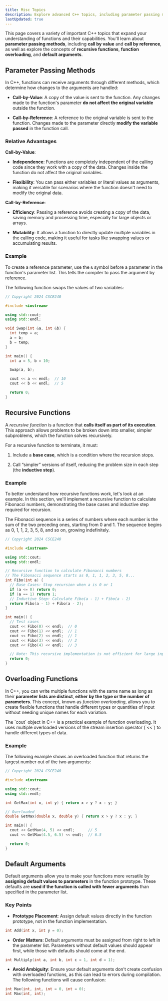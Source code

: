 ```yaml
---
title: Misc Topics
description: Explore advanced C++ topics, including parameter passing methods (call by value and call by reference), recursive functions, function overloading, and default arguments.
lastUpdated: true
---
```



This page covers a variety of important C++ topics that expand your understanding 
of functions and their capabilities. You'll learn about **parameter passing methods**, 
including **call by value** and **call by reference**, as well as explore the concepts of 
**recursive functions**, **function overloading**, and **default arguments**.

## Parameter Passing Methods

In C++, functions can receive arguments through different methods, which determine how 
changes to the arguments are handled:

- **Call-by-Value**: A copy of the value is sent to the function. Any changes made to the 
function's parameter **do not affect the original variable** outside the function.

- **Call-by-Reference**: A reference to the original variable is sent to the function. 
Changes made to the parameter directly **modify the variable passed** in the function call.

### Relative Advantages

**Call-by-Value**:

- **Independence**: Functions are completely independent of the calling code since they work 
with a copy of the data. Changes inside the function do not affect the original variables.

- **Flexibility**: You can pass either variables or literal values as arguments, making it 
versatile for scenarios where the function doesn't need to modify the original data.

**Call-by-Reference**:

- **Efficiency**: Passing a reference avoids creating a copy of the data, saving memory and 
processing time, especially for large objects or arrays.

- **Mutability**: It allows a function to directly update multiple variables in the calling 
code, making it useful for tasks like swapping values or accumulating results.

### Example

To create a reference parameter, use the `&` symbol before a parameter in the function's parameter list. 
This tells the compiler to pass the argument by reference.

The following function swaps the values of two variables:

```cpp title="driver.cc"
// Copyright 2024 CSCE240

#include <iostream>

using std::cout;
using std::endl;

void Swap(int &a, int &b) {
  int temp = a;
  a = b;
  b = temp;
}

int main() {
  int a = 5, b = 10;

  Swap(a, b);

  cout << a << endl;  // 10
  cout << b << endl;  // 5

  return 0;
}
```

## Recursive Functions

A *recursive function* is a function that **calls itself as part of its execution**. 
This approach allows problems to be broken down into smaller, simpler subproblems, 
which the function solves recursively.

For a recursive function to terminate, it must:

1. Include a **base case**, which is a condition where the recursion stops.

2. Call “simpler” versions of itself, reducing the problem size in each step (the **inductive step**).

### Example

To better understand how recursive functions work, let's look at an example. In this 
section, we'll implement a recursive function to calculate Fibonacci numbers, 
demonstrating the base cases and inductive step required for recursion.

The Fibonacci sequence is a series of numbers where each number is the sum of the 
two preceding ones, starting from 0 and 1. The sequence begins as 0, 1, 1, 2, 3, 
5, 8, and so on, growing indefinitely.

```cpp title="driver.cc"
// Copyright 2024 CSCE240

#include <iostream>

using std::cout;
using std::endl;

// Recursive function to calculate Fibonacci numbers
// The Fibonacci sequence starts as 0, 1, 1, 2, 3, 5, 8...
int Fibo(int a) {
  // Base Cases: Stop recursion when a is 0 or 1
  if (a <= 0) return 0;
  if (a == 1) return 1;
  // Inductive Step: Calculate Fibo(a - 1) + Fibo(a - 2)
  return Fibo(a - 1) + Fibo(a - 2);
}

int main() {
  // Test cases
  cout << Fibo(0) << endl;  // 0
  cout << Fibo(1) << endl;  // 1
  cout << Fibo(2) << endl;  // 1
  cout << Fibo(3) << endl;  // 2
  cout << Fibo(4) << endl;  // 3

  // Note: This recursive implementation is not efficient for large inputs
  return 0;
}
```

## Overloading Functions

In C++, you can write multiple functions with the same name as long as their 
**parameter lists are distinct**, **either by the type or the number of parameters**. 
This concept, known as *function overloading*, allows you to create flexible 
functions that handle different types or quantities of input without needing 
unique names for each variation.

<Aside>
The `cout` object in C++ is a practical example of function overloading. 
It uses multiple overloaded versions of the stream insertion operator 
(`<<`) to handle different types of data.
</Aside>

### Example

The following example shows an overloaded function that returns the largest number 
out of the two arguments:

```cpp title="driver.cc"
// Copyright 2024 CSCE240

#include <iostream>

using std::cout;
using std::endl;

int GetMax(int x, int y) { return x > y ? x : y; }

// Overloaded
double GetMax(double x, double y) { return x > y ? x : y; }

int main() {
  cout << GetMax(4, 5) << endl;      // 5
  cout << GetMax(4.5, 6.5) << endl;  // 6.5

  return 0;
}
```

## Default Arguments

Default arguments allow you to make your functions more versatile by **assigning 
default values to parameters** in the function prototype. These defaults are **used 
if the function is called with fewer arguments** than specified in the parameter list.

### Key Points

- **Prototype Placement**: Assign default values directly in the function prototype, 
not in the function implementation.

```cpp showLineNumbers=false
int Add(int x, int y = 0);
```

- **Order Matters**: Default arguments must be assigned from right to left in the parameter 
list. Parameters without default values should appear first, while those with defaults 
should come at the end.

```cpp showLineNumbers=false
int Multiply(int a, int b, int c = 1, int d = 1);
```

- **Avoid Ambiguity**: Ensure your default arguments don't create confusion with overloaded functions, 
as this can lead to errors during compilation. The following functions will cause confusion: 

```cpp showLineNumbers=false
int Max(int, int, int = 0, int = 0);
int Max(int, int);
```